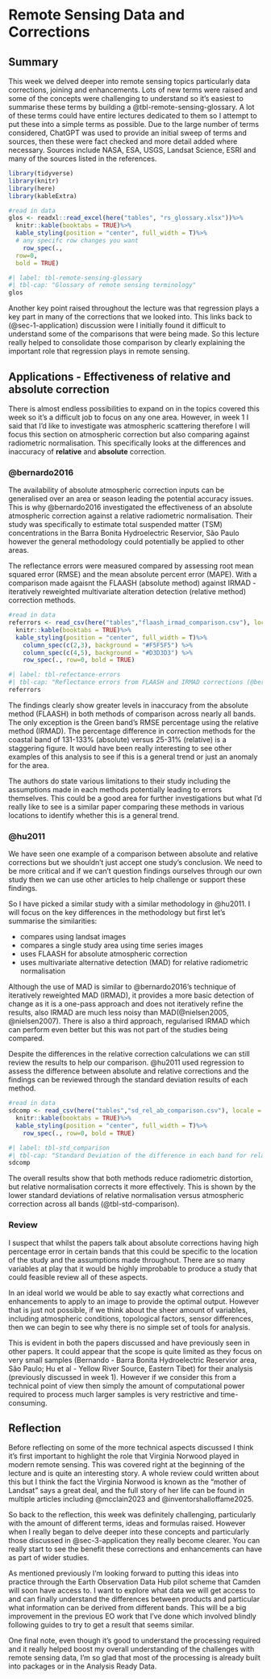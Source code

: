 # Remote Sensing Data and Corrections {#remote-sensing-data-corrections}

## Summary {#sec-3-summary}

This week we delved deeper into remote sensing topics particularly data corrections, joining and enhancements. Lots of new terms were raised and some of the concepts were challenging to understand so it's easiest to summarise these terms by building a @tbl-remote-sensing-glossary. A lot of these terms could have entire lectures dedicated to them so I attempt to put these into a simple terms as possible. Due to the large number of terms considered, ChatGPT was used to provide an initial sweep of terms and sources, then these were fact checked and more detail added where necessary. Sources include NASA, ESA, USGS, Landsat Science, ESRI and many of the sources listed in the references.

```r
library(tidyverse)
library(knitr)
library(here)
library(kableExtra)

#read in data
glos <- readxl::read_excel(here("tables", "rs_glossary.xlsx"))%>% 
  knitr::kable(booktabs = TRUE)%>% 
  kable_styling(position = "center", full_width = T)%>%
  # any specifc row changes you want
    row_spec(.,
  row=0,
  bold = TRUE)
```

```r
#| label: tbl-remote-sensing-glossary
#| tbl-cap: "Glossary of remote sensing terminology"
glos
```

Another key point raised throughout the lecture was that regression plays a key part in many of the corrections that we looked into. This links back to (@sec-1-application) discussion were I initially found it difficult to understand some of the comparisons that were being made. So this lecture really helped to consolidate those comparison by clearly explaining the important role that regression plays in remote sensing.

## Applications - Effectiveness of relative and absolute correction {#sec-3-application}

There is almost endless possibilities to expand on in the topics covered this week so it's a difficult job to focus on any one area. However, in week 1 I said that I'd like to investigate was atmospheric scattering therefore I will focus this section on atmospheric correction but also comparing against radiometric normalisation. This specifically looks at the differences and inaccuracy of **relative** and **absolute** correction.

### @bernardo2016 {#sec-bernando}

The availability of absolute atmospheric correction inputs can be generalised over an area or season leading the potential accuracy issues. This is why @bernardo2016 investigated the effectiveness of an absolute atmospheric correction against a relative radiometric normalisation. Their study was specifically to estimate total suspended matter (TSM) concentrations in the Barra Bonita Hydroelectric Reservior, São Paulo however the general methodology could potentially be applied to other areas.

The reflectance errors were measured compared by assessing root mean squared error (RMSE) and the mean absolute percent error (MAPE). With a comparison made agaisnt the FLAASH (absolute method) against IRMAD - iteratively reweighted multivariate alteration detection (relative method) correction methods.

```r
#read in data
referrors <- read_csv(here("tables","flaash_irmad_comparison.csv"), locale = locale(encoding = "UTF-8"))%>% 
  knitr::kable(booktabs = TRUE)%>% 
  kable_styling(position = "center", full_width = T)%>%
    column_spec(c(2,3), background = "#F5F5F5") %>%
    column_spec(c(4,5), background = "#D3D3D3") %>%
    row_spec(., row=0, bold = TRUE)
```

```r
#| label: tbl-refectance-errors
#| tbl-cap: "Reflectance errors from FLAASH and IRMAD corrections (@bernardo2016)"
referrors
```

The findings clearly show greater levels in inaccuracy from the absolute method (FLAASH) in both methods of comparison across nearly all bands. The only exception is the Green band's RMSE percentage using the relative method (IRMAD). The percentage difference in correction methods for the coastal band of 131-133% (absolute) versus 25-31% (relative) is a staggering figure. It would have been really interesting to see other examples of this analysis to see if this is a general trend or just an anomaly for the area.

The authors do state various limitations to their study including the assumptions made in each methods potentially leading to errors themselves. This could be a good area for further investigations but what I'd really like to see is a similar paper comparing these methods in various locations to identify whether this is a general trend.

### @hu2011 {#sec-hu}

We have seen one example of a comparison between absolute and relative corrections but we shouldn't just accept one study's conclusion. We need to be more critical and if we can't question findings ourselves through our own study then we can use other articles to help challenge or support these findings.

So I have picked a similar study with a similar methodology in @hu2011. I will focus on the key differences in the methodology but first let's summarise the similarities:

-   compares using landsat images
-   compares a single study area using time series images
-   uses FLAASH for absolute atmospheric correction
-   uses multivariate alternative detection (MAD) for relative radiometric normalisation

Although the use of MAD is similar to @bernardo2016's technique of iteratively reweighted MAD (IRMAD), it provides a more basic detection of change as it is a one-pass approach and does not iteratively refine the results, also IRMAD are much less noisy than MAD(@nielsen2005, @nielsen2007). There is also a third approach, regularised IRMAD which can perform even better but this was not part of the studies being compared.

Despite the differences in the relative correction calculations we can still review the results to help our comparison. @hu2011 used regression to assess the difference between absolute and relative corrections and the findings can be reviewed through the standard deviation results of each method.

```r
#read in data
sdcomp <- read_csv(here("tables","sd_rel_ab_comparison.csv"), locale = locale(encoding = "UTF-8"))%>% 
  knitr::kable(booktabs = TRUE)%>% 
  kable_styling(position = "center", full_width = T)%>%
    row_spec(., row=0, bold = TRUE)
```

```r
#| label: tbl-std_comparison
#| tbl-cap: "Standard Deviation of the difference in each band for relative normalisation against atmospheric correction"
sdcomp
```

The overall results show that both methods reduce radiometric distortion, but relative normalisation corrects it more effectively. This is shown by the lower standard deviations of relative normalisation versus atmospheric correction across all bands (@tbl-std-comparison).

### Review {#sec-3-review}

I suspect that whilst the papers talk about absolute corrections having high percentage error in certain bands that this could be specific to the location of the study and the assumptions made throughout. There are so many variables at play that it would be highly improbable to produce a study that could feasible review all of these aspects.

In an ideal world we would be able to say exactly what corrections and enhancements to apply to an image to provide the optimal output. However that is just not possible, if we think about the sheer amount of variables, including atmospheric conditions, topological factors, sensor differences, then we can begin to see why there is no simple set of tools for analysis.

This is evident in both the papers discussed and have previously seen in other papers. It could appear that the scope is quite limited as they focus on very small samples (Bernando - Barra Bonita Hydroelectric Reservior area, São Paulo; Hu et al - Yellow River Source, Eastern Tibet) for their analysis (previously discussed in week 1). However if we consider this from a technical point of view then simply the amount of computational power required to process much larger samples is very restrictive and time-consuming.

## Reflection {#sec-3-refection}

Before reflecting on some of the more technical aspects discussed I think it's first important to highlight the role that Virginia Norwood played in modern remote sensing. This was covered right at the beginning of the lecture and is quite an interesting story. A whole review could written about this but I think the fact the Virginia Norwood is known as the "mother of Landsat" says a great deal, and the full story of her life can be found in multiple articles including @mcclain2023 and @inventorshalloffame2025.

So back to the reflection, this week was definitely challenging, particularly with the amount of different terms, ideas and formulas raised. However when I really began to delve deeper into these concepts and particularly those discussed in @sec-3-application they really become clearer. You can really start to see the benefit these corrections and enhancements can have as part of wider studies.

As mentioned previously I'm looking forward to putting this ideas into practice through the Earth Observation Data Hub pilot scheme that Camden will soon have access to. I want to explore what data we will get access to and can finally understand the differences between products and particular what information can be derived from different bands. This will be a big improvement in the previous EO work that I've done which involved blindly following guides to try to get a result that seems similar.

One final note, even though it's good to understand the processing required and it really helped boost my overall understanding of the challenges with remote sensing data, I'm so glad that most of the processing is already built into packages or in the Analysis Ready Data.
